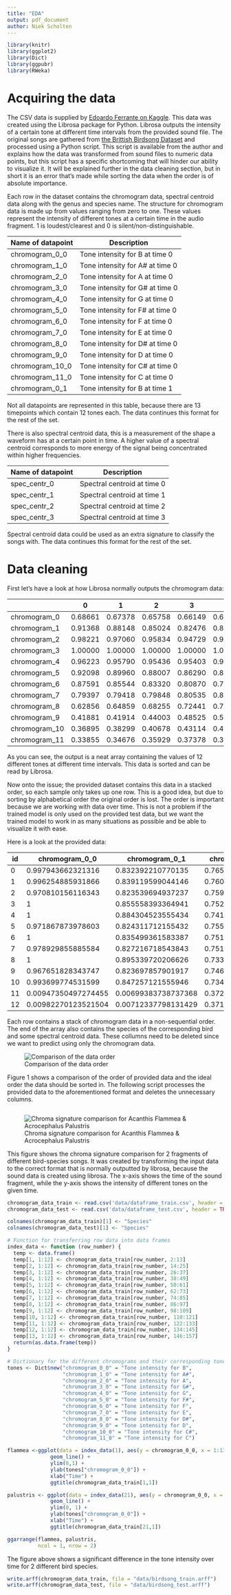 ```yaml
---
title: "EDA"
output: pdf_document
author: Niek Scholten
---
```


```r
library(knitr)
library(ggplot2)
library(Dict)
library(ggpubr)
library(RWeka)
```

\newpage

# Acquiring the data
The CSV data is supplied by [Edoardo Ferrante on Kaggle](https://www.kaggle.com/datasets/fleanend/birds-songs-numeric-dataset).
This data was created using the Librosa package for Python. Librosa outputs the intensity of a certain tone at different time intervals from the provided sound file.
The original songs are gathered from [the Brittish Birdsong Dataset](https://www.kaggle.com/datasets/rtatman/british-birdsong-dataset) and processed using a Python script.
This script is available from the author and explains how the data was transformed from sound files to numeric data points, but this script has a specific shortcoming that will hinder our ability to visualize it.
It will be explained further in the data cleaning section, but in short it is an error that's made while sorting the data when the order is of absolute importance.

Each row in the dataset contains the chromogram data, spectral centroid data along with the genus and species name.
The structure for chromogram data is made up from values ranging from zero to one.
These values represent the intensity of different tones at a certain time in the audio fragment.
1 is loudest/clearest and 0 is silent/non-distinguishable.

| Name of datapoint | Description                     |
|-------------------|---------------------------------|
| chromogram_0_0    | Tone intensity for B at time 0  |
| chromogram_1_0    | Tone intensity for A# at time 0 |
| chromogram_2_0    | Tone intensity for A at time 0  |
| chromogram_3_0    | Tone intensity for G# at time 0 |
| chromogram_4_0    | Tone intensity for G at time 0  |
| chromogram_5_0    | Tone intensity for F# at time 0 |
| chromogram_6_0    | Tone intensity for F at time 0  |
| chromogram_7_0    | Tone intensity for E at time 0  |
| chromogram_8_0    | Tone intensity for D# at time 0 |
| chromogram_9_0    | Tone intensity for D at time 0  |
| chromogram_10_0   | Tone intensity for C# at time 0 |
| chromogram_11_0   | Tone intensity for C at time 0  |
| chromogram_0_1    | Tone intensity for B at time 1  |

Not all datapoints are represented in this table, because there are 13 timepoints which contain 12 tones each.
The data continues this format for the rest of the set.

There is also spectral centroid data, this is a measurement of the shape a waveform has at a certain point in time.
A higher value of a spectral centroid corresponds to more energy of the signal being concentrated within higher frequencies.

| Name of datapoint | Description                 |
|-------------------|-----------------------------|
| spec_centr_0      | Spectral centroid at time 0 |
| spec_centr_1      | Spectral centroid at time 1 |
| spec_centr_2      | Spectral centroid at time 2 |
| spec_centr_3      | Spectral centroid at time 3 |

Spectral centroid data could be used as an extra signature to classify the songs with.
The data continues this format for the rest of the set.

\newpage

# Data cleaning
First let's have a look at how Librosa normally outputs the chromogram data:


|               | 0       | 1       | 2       | 3       | 4       | 5       | 6       |
|---------------|---------|---------|---------|---------|---------|---------|---------|
| chromogram_0  | 0.68661 | 0.67378 | 0.65758 | 0.66149 | 0.68533 | 0.72239 | 0.76395 |
| chromogram_1  | 0.91368 | 0.88148 | 0.85024 | 0.82476 | 0.82282 | 0.83024 | 0.83908 |
| chromogram_2  | 0.98221 | 0.97060 | 0.95834 | 0.94729 | 0.94785 | 0.95189 | 0.95408 |
| chromogram_3  | 1.00000 | 1.00000 | 1.00000 | 1.00000 | 1.00000 | 1.00000 | 1.00000 |
| chromogram_4  | 0.96223 | 0.95790 | 0.95436 | 0.95403 | 0.94404 | 0.93285 | 0.91552 |
| chromogram_5  | 0.92098 | 0.89960 | 0.88007 | 0.86290 | 0.84262 | 0.82280 | 0.80381 |
| chromogram_6  | 0.87591 | 0.85544 | 0.83320 | 0.80870 | 0.78241 | 0.75819 | 0.73456 |
| chromogram_7  | 0.79397 | 0.79418 | 0.79848 | 0.80535 | 0.80741 | 0.80750 | 0.80913 |
| chromogram_8  | 0.62856 | 0.64859 | 0.68255 | 0.72441 | 0.76565 | 0.80078 | 0.82178 |
| chromogram_9  | 0.41881 | 0.41914 | 0.44003 | 0.48525 | 0.54615 | 0.61608 | 0.68581 |
| chromogram_10 | 0.36895 | 0.38299 | 0.40678 | 0.43114 | 0.45138 | 0.47237 | 0.52333 |
| chromogram_11 | 0.33855 | 0.34676 | 0.35929 | 0.37378 | 0.38602 | 0.39931 | 0.42756 |

As you can see, the output is a neat array containing the values of 12 different tones at different time intervals. This data is sorted and can be read by Librosa.

Now onto the issue; the provided dataset contains this data in a stacked order, so each sample only takes up one row.
This is a good idea, but due to sorting by alphabetical order the original order is lost. The order is important because we are working with data over time.
This is not a problem if the trained model is only used on the provided test data, but we want the trained model to work in as many situations as possible and be able to visualize it with ease.

Here is a look at the provided data:

| id  | chromogram_0_0      | chromogram_0_1      | chromogram_0_10   | chromogram_0_11    |
|-----|---------------------|---------------------|-------------------|--------------------|
| 0   | 0.997943662321316   | 0.832392210770135   | 0.7653861625931   | 0.70427464132375   |
| 1   | 0.996254885931866   | 0.839119599044146   | 0.760416790506312 | 0.705141765139875  |
| 2   | 0.970810156116343   | 0.823539694937237   | 0.759508104372184 | 0.709057883677716  |
| 3   | 1                   | 0.855558393364941   | 0.752038009313116 | 0.710976936190937  |
| 4   | 1                   | 0.884304523555434   | 0.741884532311754 | 0.714775207828629  |
| 5   | 0.971867873978603   | 0.824311712155432   | 0.755293860709407 | 0.71448132195049   |
| 6   | 1                   | 0.835499361583387   | 0.751917158063063 | 0.717361992854453  |
| 7   | 0.978929855885584   | 0.827216718543843   | 0.751072631712318 | 0.718400862681119  |
| 8   | 1                   | 0.895339720206626   | 0.733409813021178 | 0.722747412968086  |
| 9   | 0.967651828343747   | 0.823697857901917   | 0.746005680687241 | 0.721194823494439  |
| 10  | 0.993699774531599   | 0.847257121555946   | 0.734368883301346 | 0.726420069139032  |
| 11  | 0.00947350497274455 | 0.00699383738737368 | 0.372026644035831 | 0.0516494292032762 |
| 12  | 0.00982270123521504 | 0.00712337798131429 | 0.371129653847745 | 0.051631441504244  |

Each row contains a stack of chromogram data in a non-sequential order. The end of the array also contains the species of the corresponding bird and some spectral centroid data.
These collumns need to be deleted since we want to predict using only the chromogram data.

\newpage

![Comparison of the data order](figures/data_flow.png)


Figure 1 shows a comparison of the order of provided data and the ideal order the data should be sorted in.
The following script processes the provided data to the aforementioned format and deletes the unnecessary columns.

\newpage

```python
```

\newpage

![Chroma signature comparison for Acanthis Flammea & Acrocephalus Palustris](figures/chroma_comparison.png)

This figure shows the chroma signature comparison for 2 fragments of different bird-species songs.
It was created by transforming the input data to the correct format that is normally outputted by librosa, because the sound data is created using librosa.
The x-axis shows the time of the sound fragment, while the y-axis shows the intensity of different tones on the given time.

```r
chromogram_data_train <- read.csv('data/dataframe_train.csv', header = TRUE, sep = ',')
chromogram_data_test <- read.csv('data/dataframe_test.csv', header = TRUE, sep = ',')

colnames(chromogram_data_train)[1] <- "Species"
colnames(chromogram_data_test)[1] <- "Species"

```

\newpage

```r
# Function for transferring row data into data frames
index_data <- function (row_number) {
  temp <- data.frame()
  temp[1, 1:12] <- chromogram_data_train[row_number, 2:13]
  temp[2, 1:12] <- chromogram_data_train[row_number, 14:25]
  temp[3, 1:12] <- chromogram_data_train[row_number, 26:37]
  temp[4, 1:12] <- chromogram_data_train[row_number, 38:49]
  temp[5, 1:12] <- chromogram_data_train[row_number, 50:61]
  temp[6, 1:12] <- chromogram_data_train[row_number, 62:73]
  temp[7, 1:12] <- chromogram_data_train[row_number, 74:85]
  temp[8, 1:12] <- chromogram_data_train[row_number, 86:97]
  temp[9, 1:12] <- chromogram_data_train[row_number, 98:109]
  temp[10, 1:12] <- chromogram_data_train[row_number, 110:121]
  temp[11, 1:12] <- chromogram_data_train[row_number, 122:133]
  temp[12, 1:12] <- chromogram_data_train[row_number, 134:145]
  temp[13, 1:12] <- chromogram_data_train[row_number, 146:157]
  return(as.data.frame(temp))
}

# Dictionary for the different chromograms and their corresponding tones
tones <- Dict$new("chromogram_0_0" = "Tone intensity for B",
                  "chromogram_1_0" = "Tone intensity for A#",
                  "chromogram_2_0" = "Tone intensity for A",
                  "chromogram_3_0" = "Tone intensity for G#",
                  "chromogram_4_0" = "Tone intensity for G",
                  "chromogram_5_0" = "Tone intensity for F#",
                  "chromogram_6_0" = "Tone intensity for F",
                  "chromogram_7_0" = "Tone intensity for E",
                  "chromogram_8_0" = "Tone intensity for D#",
                  "chromogram_9_0" = "Tone intensity for D",
                  "chromogram_10_0" = "Tone intensity for C#",
                  "chromogram_11_0" = "Tone intensity for C")

flammea <-ggplot(data = index_data(1), aes(y = chromogram_0_0, x = 1:13)) +
              geom_line() +
              ylim(0,1) +
              ylab(tones["chromogram_0_0"]) +
              xlab("Time") +
              ggtitle(chromogram_data_train[1,1])

palustris <- ggplot(data = index_data(21), aes(y = chromogram_0_0, x = 1:13)) +
              geom_line() +
              ylim(0, 1) +
              ylab(tones["chromogram_0_0"]) +
              xlab("Time") +
              ggtitle(chromogram_data_train[21,1])

ggarrange(flammea, palustris,
          ncol = 1, nrow = 2)
```

The figure above shows a significant difference in the tone intensity over time for 2 different bird species.

```r
write.arff(chromogram_data_train, file = "data/birdsong_train.arff")
write.arff(chromogram_data_test, file = "data/birdsong_test.arff")
```
